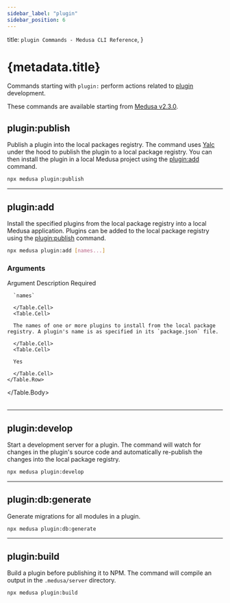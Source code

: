 ```yaml
---
sidebar_label: "plugin"
sidebar_position: 6
---
```



  title: `plugin Commands - Medusa CLI Reference`,
}

# {metadata.title}

Commands starting with `plugin:` perform actions related to [plugin](!docs!/learn/fundamentals/plugins) development.

<Note>

These commands are available starting from [Medusa v2.3.0](https://github.com/medusajs/medusa/releases/tag/v2.3.0).

</Note>

## plugin\:publish

Publish a plugin into the local packages registry. The command uses [Yalc](https://github.com/wclr/yalc) under the hood to publish the plugin to a local package registry. You can then install the plugin in a local Medusa project using the [plugin\:add](#pluginadd) command.

```bash
npx medusa plugin:publish
```

---

## plugin\:add

Install the specified plugins from the local package registry into a local Medusa application. Plugins can be added to the local package registry using the [plugin\:publish](#pluginpublish) command.

```bash
npx medusa plugin:add [names...]
```

### Arguments

<Table>
  <Table.Header>
    <Table.Row>
      <Table.HeaderCell>Argument</Table.HeaderCell>
      <Table.HeaderCell>Description</Table.HeaderCell>
      <Table.HeaderCell>Required</Table.HeaderCell>
    </Table.Row>
  </Table.Header>
  <Table.Body>
    <Table.Row>
      <Table.Cell>
      
      `names`
      
      </Table.Cell>
      <Table.Cell>

      The names of one or more plugins to install from the local package registry. A plugin's name is as specified in its `package.json` file.
      
      </Table.Cell>
      <Table.Cell>

      Yes

      </Table.Cell>
    </Table.Row>
  </Table.Body>
</Table>

---

## plugin\:develop

Start a development server for a plugin. The command will watch for changes in the plugin's source code and automatically re-publish the changes into the local package registry.

```bash
npx medusa plugin:develop
```

---

## plugin\:db\:generate

Generate migrations for all modules in a plugin.

```bash
npx medusa plugin:db:generate
```

---

## plugin\:build

Build a plugin before publishing it to NPM. The command will compile an output in the `.medusa/server` directory.

```bash
npx medusa plugin:build
```

